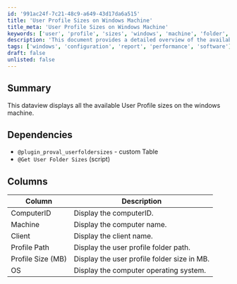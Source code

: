 ```yaml
---
id: '991ac24f-7c21-48c9-a649-43d17da6a515'
title: 'User Profile Sizes on Windows Machine'
title_meta: 'User Profile Sizes on Windows Machine'
keywords: ['user', 'profile', 'sizes', 'windows', 'machine', 'folder', 'size', 'os']
description: 'This document provides a detailed overview of the available user profile sizes on a Windows machine, including dependencies, columns, and their descriptions for better understanding and utilization.'
tags: ['windows', 'configuration', 'report', 'performance', 'software']
draft: false
unlisted: false
---
```

## Summary

This dataview displays all the available User Profile sizes on the windows machine.

## Dependencies

- `@plugin_proval_userfoldersizes` - custom Table
- `@Get User Folder Sizes` (script)

## Columns

| Column            | Description                                      |
|-------------------|--------------------------------------------------|
| ComputerID       | Display the computerID.                          |
| Machine          | Display the computer name.                       |
| Client           | Display the client name.                         |
| Profile Path     | Display the user profile folder path.            |
| Profile Size (MB)| Display the user profile folder size in MB.     |
| OS               | Display the computer operating system.           |













